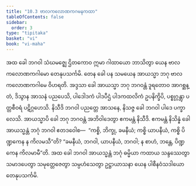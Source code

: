```yaml
---
title: "10.3 ဗာလကလောဏကဂမနကထာ"
tableOfContents: false
sidebar:
  order: 3
type: "tipitaka"
basket: "vi"
book: "vi-maha"
---
```



<DynamicBreadcrumb />

<Division number="465" book="vi-maha" e="ch" v="3" p="497">

<Paragraph number="1991" book="vi-maha">
အထ ခေါ ဘဂဝါ သံဃမဇ္ဈေ ဌိတကောဝ ဣမာ ဂါထာယော ဘာသိတွာ ယေန ဗာလကလောဏကဂါမော တေနုပသင်္ကမိ. တေန ခေါ ပန သမယေန အာယသ္မာ ဘဂု ဗာလကလောဏကဂါမေ ဝိဟရတိ. အဒ္ဒသာ ခေါ အာယသ္မာ ဘဂု ဘဂဝန္တံ ဒူရတောဝ အာဂစ္ဆန္တံ, ဒိသွာန အာသနံ ပညပေသိ, ပါဒေါဒကံ ပါဒပီဌံ ပါဒကထလိကံ ဥပနိက္ခိပိ, ပစ္စုဂ္ဂန္တွာ ပတ္တစီဝရံ ပဋိဂ္ဂဟေသိ. နိသီဒိ ဘဂဝါ ပညတ္တေ အာသနေ, နိသဇ္ဇ ခေါ ဘဂဝါ ပါဒေ ပက္ခာလေသိ. အာယသ္မာပိ ခေါ ဘဂု ဘဂဝန္တံ အဘိဝါဒေတွာ ဧကမန္တံ နိသီဒိ. ဧကမန္တံ နိသိန္နံ ခေါ အာယသ္မန္တံ ဘဂုံ ဘဂဝါ ဧတဒဝေါစ—  “ကစ္စိ, ဘိက္ခု, ခမနီယံ; ကစ္စိ ယာပနီယံ, ကစ္စိ ပိဏ္ဍကေန န ကိလမသီ”တိ? “ခမနီယံ, ဘဂဝါ, ယာပနီယံ, ဘဂဝါ; န စာဟံ, ဘန္တေ, ပိဏ္ဍကေန ကိလမာမီ”တိ. အထ ခေါ ဘဂဝါ အာယသ္မန္တံ ဘဂုံ ဓမ္မိယာ ကထာယ သန္ဒဿေတွာ သမာဒပေတွာ သမုတ္တေဇေတွာ သမ္ပဟံသေတွာ ဥဋ္ဌာယာသနာ ယေန ပါစီနဝံသဒါယော တေနုပသင်္ကမိ.
</Paragraph>
</Division>